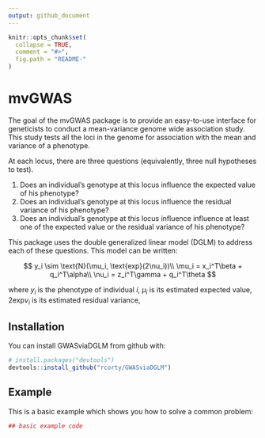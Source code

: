```yaml
---
output: github_document
---
```


<!-- README.md is generated from README.Rmd. Please edit that file -->

```r
knitr::opts_chunk$set(
  collapse = TRUE,
  comment = "#>",
  fig.path = "README-"
)
```

# mvGWAS

The goal of the mvGWAS package is to provide an easy-to-use interface for geneticists to conduct a mean-variance genome wide association study.
This study tests all the loci in the genome for association with the mean and variance of a phenotype.

At each locus, there are three questions (equivalently, three null hypotheses to test).

1. Does an individual's genotype at this locus influence the expected value of his phenotype?
2. Does an individual's genotype at this locus influence the residual variance of his phenotype?
3. Does an individual's genotype at this locus influence influence at least one of the expected value or the residual variance of his phenotype?

This package uses the double generalized linear model (DGLM) to address each of these questions.
This model can be written:

$$
y_i \sim \text{N}(\mu_i, \text{exp}(2\nu_i))\\
\mu_i = x_i^T\beta + q_i^T\alpha\\
\nu_i = z_i^T\gamma + q_i^T\theta
$$

where $y_i$ is the phenotype of individual $i$, 
$\mu_i$ is its estimated expected value,
$2\text{exp}\nu_i$ is its estimated residual variance,


## Installation

You can install GWASviaDGLM from github with:

```r
# install.packages("devtools")
devtools::install_github("rcorty/GWASviaDGLM")
```

## Example

This is a basic example which shows you how to solve a common problem:

```r
## basic example code
```
